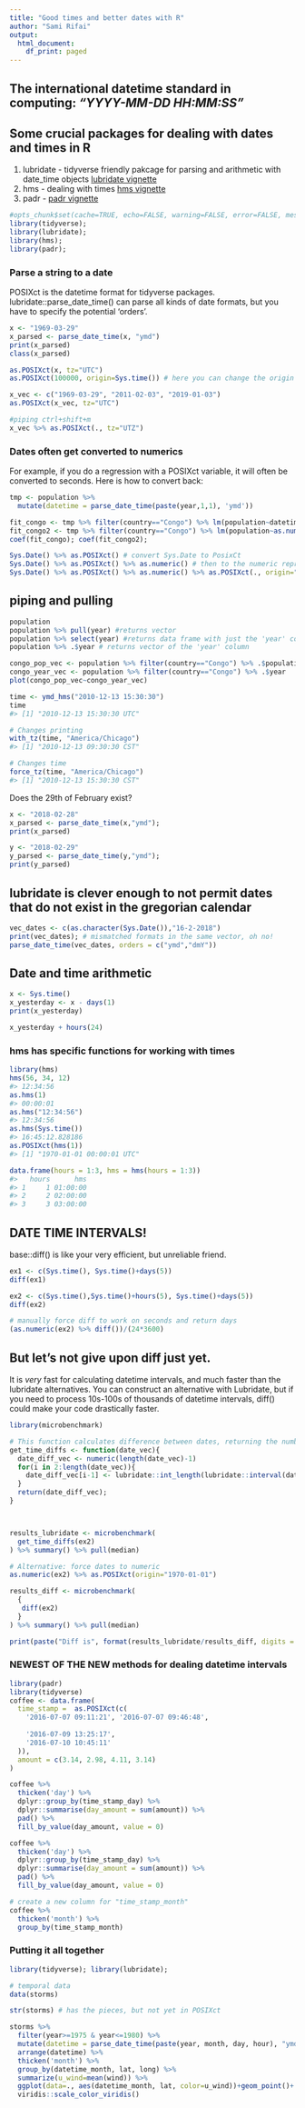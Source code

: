 ```yaml
---
title: "Good times and better dates with R"
author: "Sami Rifai"
output:
  html_document:
    df_print: paged
---
```

## The international datetime standard in computing: *"YYYY-MM-DD HH:MM:SS"*  

## Some crucial packages for dealing with dates and times in R  
(1) lubridate - tidyverse friendly pakcage for parsing and arithmetic with date_time objects [lubridate vignette](https://cran.r-project.org/web/packages/lubridate/vignettes/lubridate.html)  
(2) hms - dealing with times [hms vignette]()  
(3) padr - [padr vignette](https://cran.r-project.org/web/packages/padr/vignettes/padr.html)  

```r
#opts_chunk$set(cache=TRUE, echo=FALSE, warning=FALSE, error=FALSE, message=FALSE)
library(tidyverse);
library(lubridate);
library(hms); 
library(padr); 
```

### Parse a string to a date  
POSIXct is the datetime format for tidyverse packages.
lubridate::parse_date_time() can parse all kinds of date formats, but you have to specify the potential 'orders'.  
```r
x <- "1969-03-29"
x_parsed <- parse_date_time(x, "ymd")
print(x_parsed)
class(x_parsed)

as.POSIXct(x, tz="UTC")
as.POSIXct(100000, origin=Sys.time()) # here you can change the origin when creating the PosixCT object

x_vec <- c("1969-03-29", "2011-02-03", "2019-01-03")
as.POSIXct(x_vec, tz="UTC")

#piping ctrl+shift+m 
x_vec %>% as.POSIXct(., tz="UTZ")
```

### Dates often get converted to numerics  
For example, if you do a regression with a POSIXct variable, it will often be converted to seconds. Here is how to convert back: 
```r
tmp <- population %>% 
  mutate(datetime = parse_date_time(paste(year,1,1), 'ymd'))

fit_congo <- tmp %>% filter(country=="Congo") %>% lm(population~datetime, data=.)
fit_congo2 <- tmp %>% filter(country=="Congo") %>% lm(population~as.numeric(datetime), data=.)
coef(fit_congo); coef(fit_congo2); 

Sys.Date() %>% as.POSIXct() # convert Sys.Date to PosixCt
Sys.Date() %>% as.POSIXct() %>% as.numeric() # then to the numeric representation of PosixCt
Sys.Date() %>% as.POSIXct() %>% as.numeric() %>% as.POSIXct(., origin="1970-01-01") # then numeric back to PosixCt
```

## piping and pulling
```r
population
population %>% pull(year) #returns vector
population %>% select(year) #returns data frame with just the 'year' column
population %>% .$year # returns vector of the 'year' column 

congo_pop_vec <- population %>% filter(country=="Congo") %>% .$population
congo_year_vec <- population %>% filter(country=="Congo") %>% .$year
plot(congo_pop_vec~congo_year_vec)
```


```r
time <- ymd_hms("2010-12-13 15:30:30")
time
#> [1] "2010-12-13 15:30:30 UTC"

# Changes printing
with_tz(time, "America/Chicago")
#> [1] "2010-12-13 09:30:30 CST"

# Changes time
force_tz(time, "America/Chicago")
#> [1] "2010-12-13 15:30:30 CST"
```



Does the 29th of February exist? 
```r
x <- "2018-02-28"
x_parsed <- parse_date_time(x,"ymd"); 
print(x_parsed)

y <- "2018-02-29"
y_parsed <- parse_date_time(y,"ymd"); 
print(y_parsed)

```

## lubridate is clever enough to not permit dates that do not exist in the gregorian calendar  
```r
vec_dates <- c(as.character(Sys.Date()),"16-2-2018")
print(vec_dates); # mismatched formats in the same vector, oh no!
parse_date_time(vec_dates, orders = c("ymd","dmY"))
```

## Date and time arithmetic
```r
x <- Sys.time()
x_yesterday <- x - days(1)
print(x_yesterday)

x_yesterday + hours(24)

```


### hms has specific functions for working with times 
```r
library(hms)
hms(56, 34, 12)
#> 12:34:56
as.hms(1)
#> 00:00:01
as.hms("12:34:56")
#> 12:34:56
as.hms(Sys.time())
#> 16:45:12.828186
as.POSIXct(hms(1))
#> [1] "1970-01-01 00:00:01 UTC"

data.frame(hours = 1:3, hms = hms(hours = 1:3))
#>   hours      hms
#> 1     1 01:00:00
#> 2     2 02:00:00
#> 3     3 03:00:00
```


## DATE TIME INTERVALS! 
base::diff() is like your very efficient, but unreliable friend.
```r
ex1 <- c(Sys.time(), Sys.time()+days(5))
diff(ex1)

ex2 <- c(Sys.time(),Sys.time()+hours(5), Sys.time()+days(5))
diff(ex2)

# manually force diff to work on seconds and return days
(as.numeric(ex2) %>% diff())/(24*3600)


```

## But let's not give upon diff just yet.  
It is *very* fast for calculating datetime intervals, and much faster than the lubridate alternatives.
You can construct an alternative with Lubridate, but if you need to process 10s-100s of thousands 
of datetime intervals, diff() could make your code drastically faster. 
```r
library(microbenchmark)

# This function calculates difference between dates, returning the number of days
get_time_diffs <- function(date_vec){
  date_diff_vec <- numeric(length(date_vec)-1)
  for(i in 2:length(date_vec)){
    date_diff_vec[i-1] <- lubridate::int_length(lubridate::interval(date_vec[i-1], date_vec[i]))/86400
  }
  return(date_diff_vec);
} 



results_lubridate <- microbenchmark(
  get_time_diffs(ex2)
) %>% summary() %>% pull(median)

# Alternative: force dates to numeric
as.numeric(ex2) %>% as.POSIXct(origin="1970-01-01")

results_diff <- microbenchmark(
  {
   diff(ex2) 
  }
) %>% summary() %>% pull(median)

print(paste("Diff is", format(results_lubridate/results_diff, digits = 3), "x faster than my rolled lubridate function"))
```


### NEWEST OF THE NEW methods for dealing datetime intervals

```r
library(padr)
library(tidyverse)
coffee <- data.frame(
  time_stamp =  as.POSIXct(c(
    '2016-07-07 09:11:21', '2016-07-07 09:46:48',
    
    '2016-07-09 13:25:17',
    '2016-07-10 10:45:11'
  )),
  amount = c(3.14, 2.98, 4.11, 3.14)
)

coffee %>%
  thicken('day') %>%
  dplyr::group_by(time_stamp_day) %>%
  dplyr::summarise(day_amount = sum(amount)) %>%
  pad() %>%
  fill_by_value(day_amount, value = 0)

coffee %>%
  thicken('day') %>%
  dplyr::group_by(time_stamp_day) %>%
  dplyr::summarise(day_amount = sum(amount)) %>%
  pad() %>%
  fill_by_value(day_amount, value = 0)

# create a new column for "time_stamp_month"
coffee %>% 
  thicken('month') %>% 
  group_by(time_stamp_month)

```

### Putting it all together 
```r
library(tidyverse); library(lubridate); 

# temporal data
data(storms)

str(storms) # has the pieces, but not yet in POSIXct

storms %>% 
  filter(year>=1975 & year<=1980) %>% 
  mutate(datetime = parse_date_time(paste(year, month, day, hour), "ymd h")) %>% 
  arrange(datetime) %>% 
  thicken('month') %>% 
  group_by(datetime_month, lat, long) %>% 
  summarize(u_wind=mean(wind)) %>% 
  ggplot(data=., aes(datetime_month, lat, color=u_wind))+geom_point()+
  viridis::scale_color_viridis()

```

```r

```

